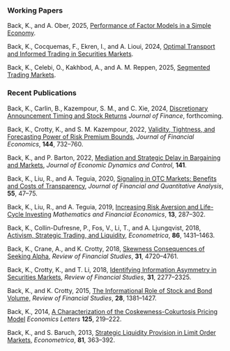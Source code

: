 ### Working Papers

Back, K., and A. Ober, 2025, [Performance of Factor Models in a Simple Economy](https://papers.ssrn.com/sol3/papers.cfm?abstract_id=4933885).

Back, K., Cocquemas, F., Ekren, I., and A. Lioui, 2024, [Optimal Transport and Informed Trading in Securities Markets](https://papers.ssrn.com/sol3/papers.cfm?abstract_id=3628726).

Back, K., Celebi, O., Kakhbod, A., and A. M. Reppen, 2025, [Segmented Trading Markets](https://papers.ssrn.com/sol3/papers.cfm?abstract_id=4119978).



### Recent Publications

Back, K., Carlin, B., Kazempour, S. M., and C. Xie, 2024, [Discretionary Announcement Timing and Stock Returns](https://papers.ssrn.com/sol3/papers.cfm?abstract_id=4933885) *Journal of Finance*, forthcoming.

Back, K., Crotty, K., and S. M. Kazempour, 2022, [Validity, Tightness, and Forecasting Power of Risk Premium Bounds,](pubs/Back_Crotty_Kazempour_JFE_2022.pdf) *Journal of Financial Economics*, **144**, 732--760.

Back, K., and P. Barton, 2022, [Mediation and Strategic Delay in Bargaining and Markets,](https://www.sciencedirect.com/science/article/abs/pii/S0165188922000811) *Journal of Economic Dynamics and Control*, **141**.

Back, K., Liu, R., and A. Teguia, 2020, [Signaling in OTC Markets: Benefits and Costs of Transparency,](pubs/Back_Liu_Teguia_JFQA_2020.pdf) *Journal of Financial and Quantitative Analysis*, **55**, 47--75.

Back, K., Liu, R., and A. Teguia, 2019, [Increasing Risk Aversion and Life-Cycle Investing](pubs/Back_Liu_Teguia_MAFE_2019.pdf) *Mathematics and Financial Economics*, **13**, 287--302.

Back, K., Collin-Dufresne, P., Fos, V., Li, T., and A. Ljungqvist, 2018, [Activism, Strategic Trading, and Liquidity,](pubs/Back_et_al_Econometrica_2018.pdf) *Econometrica*, **86**, 1431--1463.

Back, K., Crane, A., and K. Crotty, 2018, [Skewness Consequences of Seeking Alpha,](pubs/Back_Crane_Crotty_RFS_2018.pdf) *Review of Financial Studies*, **31**, 4720--4761.

Back, K., Crotty, K., and T. Li, 2018, [Identifying Information Asymmetry in Securities Markets,](pubs/Back_Crotty_Li_RFS_2018.pdf) *Review of Financial Studies*, **31**, 2277--2325.

Back, K., and K. Crotty, 2015, [The Informational Role of Stock and Bond Volume,](pubs/Back_Crotty_RFS_2015.pdf) *Review of Financial Studies*, **28**, 1381--1427.

Back, K., 2014, [A Characterization of the Coskewness-Cokurtosis Pricing Model](pubs/Back_EconLetters_2014.pdf) *Economics Letters* **125**, 219--222. 

Back, K., and S. Baruch, 2013, [Strategic Liquidity Provision in Limit Order Markets,](pubs/Back_Baruch_Econometrica_2013.pdf) *Econometrica*, **81**, 363--392.
 




